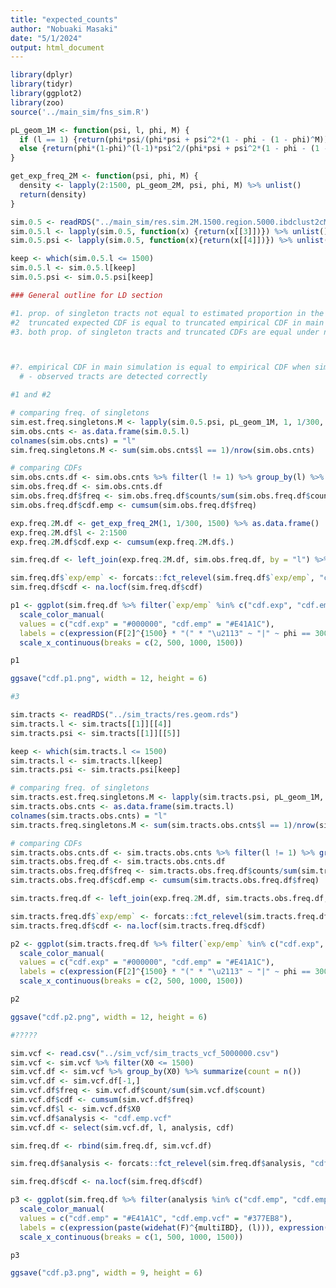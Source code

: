 ```yaml
---
title: "expected_counts"
author: "Nobuaki Masaki"
date: "5/1/2024"
output: html_document
---
```


```r
library(dplyr)
library(tidyr)
library(ggplot2)
library(zoo)
source('../main_sim/fns_sim.R')

pL_geom_1M <- function(psi, l, phi, M) {
  if (l == 1) {return(phi*psi/(phi*psi + psi^2*(1 - phi - (1 - phi)^M)))}
  else {return(phi*(1-phi)^(l-1)*psi^2/(phi*psi + psi^2*(1 - phi - (1 - phi)^M)))}
}

get_exp_freq_2M <- function(psi, phi, M) {
  density <- lapply(2:1500, pL_geom_2M, psi, phi, M) %>% unlist()
  return(density)
}

sim.0.5 <- readRDS("../main_sim/res.sim.2M.1500.region.5000.ibdclust2cM.MAF.0.5.boot.keep.ends.rds")
sim.0.5.l <- lapply(sim.0.5, function(x) {return(x[[3]])}) %>% unlist()
sim.0.5.psi <- lapply(sim.0.5, function(x){return(x[[4]])}) %>% unlist() 

keep <- which(sim.0.5.l <= 1500)
sim.0.5.l <- sim.0.5.l[keep]
sim.0.5.psi <- sim.0.5.psi[keep]
```

```r
### General outline for LD section

#1. prop. of singleton tracts not equal to estimated proportion in the main simulation
#2  truncated expected CDF is equal to truncated empirical CDF in main simulation
#3. both prop. of singleton tracts and truncated CDFs are equal under no LD



#?. empirical CDF in main simulation is equal to empirical CDF when simulating from the vcf file
  # - observed tracts are detected correctly
```

```r
#1 and #2

# comparing freq. of singletons
sim.est.freq.singletons.M <- lapply(sim.0.5.psi, pL_geom_1M, 1, 1/300, 1500) %>% unlist() %>% mean()
sim.obs.cnts <- as.data.frame(sim.0.5.l)
colnames(sim.obs.cnts) = "l" 
sim.freq.singletons.M <- sum(sim.obs.cnts$l == 1)/nrow(sim.obs.cnts)

# comparing CDFs
sim.obs.cnts.df <- sim.obs.cnts %>% filter(l != 1) %>% group_by(l) %>% summarize(counts = n())
sim.obs.freq.df <- sim.obs.cnts.df
sim.obs.freq.df$freq <- sim.obs.freq.df$counts/sum(sim.obs.freq.df$counts)
sim.obs.freq.df$cdf.emp <- cumsum(sim.obs.freq.df$freq)

exp.freq.2M.df <- get_exp_freq_2M(1, 1/300, 1500) %>% as.data.frame()
exp.freq.2M.df$l <- 2:1500
exp.freq.2M.df$cdf.exp <- cumsum(exp.freq.2M.df$.)

sim.freq.df <- left_join(exp.freq.2M.df, sim.obs.freq.df, by = "l") %>% select(l, cdf.exp, cdf.emp) %>% gather(2:3, key = "exp/emp", value = "cdf")

sim.freq.df$`exp/emp` <- forcats::fct_relevel(sim.freq.df$`exp/emp`, "cdf.exp", "cdf.emp")
sim.freq.df$cdf <- na.locf(sim.freq.df$cdf)

p1 <- ggplot(sim.freq.df %>% filter(`exp/emp` %in% c("cdf.exp", "cdf.emp")), aes(x = l, y = cdf, color = `exp/emp`)) + geom_line(size = 1, alpha = 0.5) + theme_bw() + labs(y = "Cumulative density", x = expression("\u2113"), color = "") + theme(text = element_text(size=22), plot.title = element_text(hjust = 0)) + ylim(0, 1.01) + 
  scale_color_manual(
  values = c("cdf.exp" = "#000000", "cdf.emp" = "#E41A1C"), 
  labels = c(expression(F[2]^{1500} * "(" * "\u2113" ~ "|" ~ phi == 300 * ")"), expression(paste(widehat(F)^{coalescent}, ("\u2113"))))) +
  scale_x_continuous(breaks = c(2, 500, 1000, 1500))

p1

ggsave("cdf.p1.png", width = 12, height = 6)
```

```r
#3

sim.tracts <- readRDS("../sim_tracts/res.geom.rds")
sim.tracts.l <- sim.tracts[[1]][[4]]
sim.tracts.psi <- sim.tracts[[1]][[5]]

keep <- which(sim.tracts.l <= 1500)
sim.tracts.l <- sim.tracts.l[keep]
sim.tracts.psi <- sim.tracts.psi[keep]

# comparing freq. of singletons
sim.tracts.est.freq.singletons.M <- lapply(sim.tracts.psi, pL_geom_1M, 1, 1/300, 1500) %>% unlist() %>% mean()
sim.tracts.obs.cnts <- as.data.frame(sim.tracts.l)
colnames(sim.tracts.obs.cnts) = "l" 
sim.tracts.freq.singletons.M <- sum(sim.tracts.obs.cnts$l == 1)/nrow(sim.tracts.obs.cnts)

# comparing CDFs
sim.tracts.obs.cnts.df <- sim.tracts.obs.cnts %>% filter(l != 1) %>% group_by(l) %>% summarize(counts = n())
sim.tracts.obs.freq.df <- sim.tracts.obs.cnts.df
sim.tracts.obs.freq.df$freq <- sim.tracts.obs.freq.df$counts/sum(sim.tracts.obs.freq.df$counts)
sim.tracts.obs.freq.df$cdf.emp <- cumsum(sim.tracts.obs.freq.df$freq)

sim.tracts.freq.df <- left_join(exp.freq.2M.df, sim.tracts.obs.freq.df, by = "l") %>% select(l, cdf.exp, cdf.emp) %>% gather(2:3, key = "exp/emp", value = "cdf")

sim.tracts.freq.df$`exp/emp` <- forcats::fct_relevel(sim.tracts.freq.df$`exp/emp`, "cdf.exp", "cdf.emp")
sim.tracts.freq.df$cdf <- na.locf(sim.tracts.freq.df$cdf)

p2 <- ggplot(sim.tracts.freq.df %>% filter(`exp/emp` %in% c("cdf.exp", "cdf.emp")), aes(x = l, y = cdf, color = `exp/emp`)) + geom_line(size = 1, alpha = 0.5) + theme_bw() + labs(y = "Cumulative density", x = expression("\u2113"), color = "") + theme(text = element_text(size=22), plot.title = element_text(hjust = 0)) + ylim(0, 1.01) + 
  scale_color_manual(
  values = c("cdf.exp" = "#000000", "cdf.emp" = "#E41A1C"), 
  labels = c(expression(F[2]^{1500} * "(" * "\u2113" ~ "|" ~ phi == 300 * ")"), expression(paste(widehat(F)^{robust}, ("\u2113"))))) +
  scale_x_continuous(breaks = c(2, 500, 1000, 1500))

p2

ggsave("cdf.p2.png", width = 12, height = 6)
```






```r
#?????

sim.vcf <- read.csv("../sim_vcf/sim_tracts_vcf_5000000.csv")
sim.vcf <- sim.vcf %>% filter(X0 <= 1500)
sim.vcf.df <- sim.vcf %>% group_by(X0) %>% summarize(count = n())
sim.vcf.df <- sim.vcf.df[-1,]
sim.vcf.df$freq <- sim.vcf.df$count/sum(sim.vcf.df$count)
sim.vcf.df$cdf <- cumsum(sim.vcf.df$freq)
sim.vcf.df$l <- sim.vcf.df$X0
sim.vcf.df$analysis <- "cdf.emp.vcf"
sim.vcf.df <- select(sim.vcf.df, l, analysis, cdf)

sim.freq.df <- rbind(sim.freq.df, sim.vcf.df)

sim.freq.df$analysis <- forcats::fct_relevel(sim.freq.df$analysis, "cdf.exp", "cdf.emp", "cdf.exp.trunc", "cdf.emp.trunc", "cdf.emp.vcf")

sim.freq.df$cdf <- na.locf(sim.freq.df$cdf)

p3 <- ggplot(sim.freq.df %>% filter(analysis %in% c("cdf.emp", "cdf.emp.vcf")), aes(x = l, y = cdf, color = analysis)) + geom_line(size = 1, alpha = 0.5) + theme_bw() + labs(y = "Cumulative density", x = expression(italic(l)), color = "") + theme(text = element_text(size=22), plot.title = element_text(hjust = 0.5)) + ylim(0, 1.01) + 
  scale_color_manual(
  values = c("cdf.emp" = "#E41A1C", "cdf.emp.vcf" = "#377EB8"), 
  labels = c(expression(paste(widehat(F)^{multiIBD}, (l))), expression(paste(widehat(F)^{individuals}, (l))))) +
  scale_x_continuous(breaks = c(1, 500, 1000, 1500))

p3

ggsave("cdf.p3.png", width = 9, height = 6)
```


